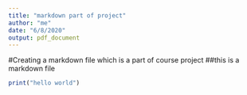 ```yaml
---
title: "markdown part of project"
author: "me"
date: "6/8/2020"
output: pdf_document
---
```

#Creating a markdown file which is a part of course project
##this is a markdown file
```r
print("hello world")
```

